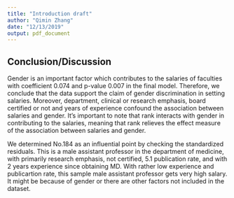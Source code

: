 ```yaml
---
title: "Introduction draft"
author: "Qimin Zhang"
date: "12/13/2019"
output: pdf_document
---
```


## Conclusion/Discussion

Gender is an important factor which contributes to the salaries of faculties with coefficient 0.074 and p-value 0.007 in the final model. Therefore, we conclude that the data support the claim of gender discrimination in setting salaries. Moreover, department, clinical or research emphasis, board certified or not and years of experience confound the association between salaries and gender. It's important to note that rank interacts with gender in contributing to the salaries, meaning that rank relieves the effect measure of the association between salaries and gender.

We determined No.184 as an influential point by checking the standardized residuals. This is a male assistant professor in the department of medicine, with primarily research emphasis, not certified, 5.1 publication rate, and with 2 years experience since obtaining MD. With rather low experience and publicartion rate, this sample male assistant professor gets very high salary. It might be because of gender or there are other factors not included in the dataset.